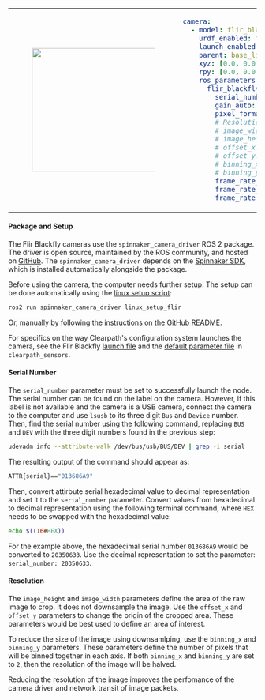 <table>
<tr>
<td>
<center>
<figure>
    <img src={require("./img/flir_blackfly.png").default} width="250" />
</figure>
</center>
</td>
<td>

```yaml
camera:
  - model: flir_blackfly
    urdf_enabled: true
    launch_enabled: true
    parent: base_link
    xyz: [0.0, 0.0, 0.0]
    rpy: [0.0, 0.0, 0.0]
    ros_parameters:
      flir_blackfly:
        serial_number: ''
        gain_auto: Continuous
        pixel_format: BayerRG8
        # Resolution
        # image_width: 1408
        # image_height: 1080
        # offset_x: 0
        # offset_y: 0
        # binning_x: 1
        # binning_y: 1
        frame_rate_enable: true
        frame_rate_auto: Off
        frame_rate: 40.0
```
</td>
</tr>
</table>

#### Package and Setup
The Flir Blackfly cameras use the `spinnaker_camera_driver` ROS 2 package. The driver is open source, maintained by the ROS community, and hosted on [GitHub](https://github.com/ros-drivers/flir_camera_driver). The `spinnaker_camera_driver` depends on the [Spinnaker SDK](https://www.flir.ca/products/spinnaker-sdk/), which is installed automatically alongside the package.

Before using the camera, the computer needs further setup. The setup can be done automatically using the [linux setup script](https://github.com/ros-drivers/flir_camera_driver/blob/humble-devel/spinnaker_camera_driver/scripts/linux_setup_flir):

```bash
ros2 run spinnaker_camera_driver linux_setup_flir
```

Or, manually by following the [instructions on the GitHub README](https://github.com/ros-drivers/flir_camera_driver/blob/humble-devel/spinnaker_camera_driver/docs/linux_setup_flir.md).

For specifics on the way Clearpath's configuration system launches the camera, see the Flir Blackfly [launch file](https://github.com/clearpathrobotics/clearpath_robot/blob/main/clearpath_sensors/launch/flir_blackfly.launch.py) and the [default parameter file](https://github.com/clearpathrobotics/clearpath_robot/blob/main/clearpath_sensors/config/flir_blackfly.yaml) in `clearpath_sensors`.

#### Serial Number
The `serial_number` parameter must be set to successfully launch the node. The serial number can be found on the label on the camera. However, if this label is not available and the camera is a USB camera, connect the camera to the computer and use `lsusb` to its three digit `Bus` and `Device` number. Then, find the serial number using the following command, replacing `BUS` and `DEV` with the three digit numbers found in the previous step:
```bash
udevadm info --attribute-walk /dev/bus/usb/BUS/DEV | grep -i serial
```

The resulting output of the command should appear as:
```bash
ATTR{serial}=="013686A9"
```

Then, convert attirbute serial hexadecimal value to decimal representation and set it to the `serial_number` parameter. Convert values from hexadecimal to decimal representation using the following terminal command, where `HEX` needs to be swapped with the hexadecimal value:
```bash
echo $((16#HEX))
```

For the example above, the hexadecimal serial number `013686A9` would be converted to `20350633`. Use the decimal representation to set the parameter: `serial_number: 20350633`.

#### Resolution
The `image_height` and `image_width` parameters define the area of the raw image to crop. It does not downsample the image. Use the `offset_x` and `offset_y` parameters to change the origin of the cropped area. These parameters would be best used to define an area of interest.

To reduce the size of the image using downsamlping, use the `binning_x` and `binning_y` parameters. These parameters define the number of pixels that will be binned together in each axis. If both `binning_x` and `binning_y` are set to `2`, then the resolution of the image will be halved.

Reducing the resolution of the image improves the perfomance of the camera driver and network transit of image packets.
